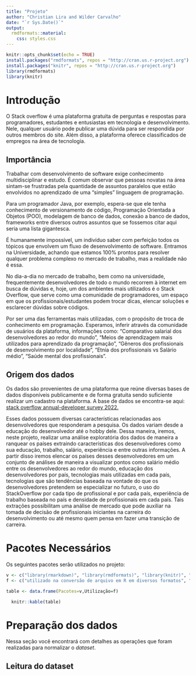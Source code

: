 ```yaml
---
title: "Projeto"
author: "Christian Lira and Wilder Carvalho"
date: "`r Sys.Date()`"
output:
  rmdformats::material:
    css: styles.css
---
```


```r
knitr::opts_chunk$set(echo = TRUE)
install.packages("rmdformats", repos = "http://cran.us.r-project.org")
install.packages("knitr", repos = "http://cran.us.r-project.org")
library(rmdformats)
library(knitr)
```

# Introdução {.tabset .title}

O Stack overflow é uma plataforma gratuita de perguntas e respostas para programadores, estudantes e entusiastas em tecnologia e desenvolvimento. Nele, qualquer usuário pode publicar uma dúvida para ser respondida por outros membros do site. Além disso, a plataforma oferece classificados de empregos na área de tecnologia.

## Importância {.sub-title}

Trabalhar com desenvolvimento de software exige conhecimento multidisciplinar e estudo. É comum observar que pessoas novatas na área sintam-se frustradas pela quantidade de assuntos paralelos que estão envolvidos no aprendizado de uma “simples” linguagem de programação.

Para um programador Java, por exemplo, espera-se que ele tenha conhecimento de versionamento de código, Programação Orientada a Objetos (POO), modelagem de banco de dados, conexão a banco de dados, frameworks entre diversos outros assuntos que se fossemos citar aqui seria uma lista gigantesca.

É humanamente impossível, um indivíduo saber com perfeição todos os tópicos que envolvem um fluxo de desenvolvimento de software. Entramos na Universidade, achando que estamos 100% prontos para resolver qualquer problema complexo no mercado de trabalho, mas a realidade não é essa.

No dia-a-dia no mercado de trabalho, bem como na universidade, frequentemente desenvolvedores de todo o mundo recorrem à internet em busca de dúvidas e, hoje, um dos ambientes mais utilizados é o Stack Overflow, que serve como uma comunidade de programadores, um espaço em que os profissionais/estudantes podem trocar dicas, elencar soluções e esclarecer dúvidas sobre códigos.

Por ser uma das ferramentas mais utilizadas, com o propósito de troca de conhecimento em programação. Esperamos, inferir através da comunidade de usuários da plataforma, informações como: “Comparativo salarial dos desenvolvedores ao redor do mundo”, “Meios de aprendizagem mais utilizados para aprendizado da programação”, “Gêneros dos profissionais de desenvolvimento por localidade”, “Etnia dos profissionais vs Salário médio”, “Saúde mental dos profissionais”.

## Origem dos dados {.sub-title}

Os dados são provenientes de uma plataforma que reúne diversas bases de dados disponíveis publicamente e de forma gratuita sendo suficiente realizar um cadastro na plataforma. A base de dados se encontra-se aqui: [stack overflow annual-developer survey 2022.]( https://www.kaggle.com/datasets/dheemanthbhat/stack-overflow-annual-developer-survey-2022)


Esses dados possuem diversas características relacionadas aos desenvolvedores que responderam a pesquisa. Os dados variam desde a educação do desenvolvedor até o hobby dele. Dessa maneira, iremos, neste projeto, realizar uma análise exploratória dos dados de maneira a ranquear os países extraindo características dos desenvolvedores como sua educação, trabalho, salário, experiência e entre outras informações. A partir disso iremos elencar os países desses desenvolvedores em um conjunto de análises de maneira a visualizar pontos como salário médio entre os desenvolvedores ao redor do mundo, educação dos desenvolvedores por país, tecnologias mais utilizadas em cada país, tecnologias que são tendências baseada na vontade do que os desenvolvedores pretendem se especializar no futuro, o uso do StackOverflow por cada tipo de profissional e por cada país, experiência de trabalho baseada no país e densidade de profissionais em cada país.
Tais extrações possibilitam uma análise de mercado que pode auxiliar na tomada de decisão de profissionais iniciantes na carreira do desenvolvimento ou até mesmo quem pensa em fazer uma transição de carreira.

# Pacotes Necessários {.tabset .title}


Os seguintes pacotes serão utilizados no projeto:



```r
v <- c("library(rmarkdown)", "library(rmdformats)", "library(knitr)", "library(dplyr)", "library(ggplot2)")
f <- c("utilizado na conversão de arquivo em R em diversos formatos", "customização do template gerado pelo rmarkdown", "para geração de tabelas", "para manipulação avançada dos DataFrames", "para visualização de gráficos")

table <- data.frame(Pacotes=v,Utilização=f)

  knitr::kable(table)
```


# Preparação dos dados {.tabset .title}

Nessa seção você encontrará com detalhes as operações que foram realizadas para normalizar o *dataset*.

## Leitura do dataset {.sub-title}



